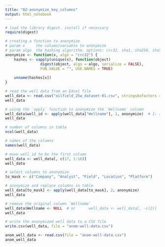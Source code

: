 ```yaml
---
title: "02-anonymize_key_columns"
output: html_notebook
---
```




```r
# load the library digest. install if necessary
require(digest)

# creating a function to anonymize 
# param x     the column/variable to anonymize
# param algo  the hashing algorithm. options: crc32, sha1, sha256, sha512, etc.
anonymize <- function(x, algo = "crc32") {
    hashes <- vapply(unique(x), function(object)
                digest(object, algo = algo, serialize = FALSE), 
                FUN.VALUE = "", USE.NAMES = TRUE)
    
    unname(hashes[x])
}

# read the well data from an EXcel file
well_data <- read.csv("oilfield_25w_dataset-01.csv", stringsAsFactors = FALSE)
well_data

# using the `apply` function to anonymize the `Wellname` column
well_data$well_id <- apply(well_data["Wellname"], 1, anonymize)  # 1: rows; 2: columns
well_data

```



```r
# number of columns in table
ncol(well_data)

# names of the columns
names(well_data)
```


```r
# move well_id to be the first column
well_data <- well_data[, c(17, 1:16)]
well_data
```


```r
# select columns to anonymize
to_mask <- c("Company", "Analyst", "Field", "Location", "Platform")

# anonymize and replace columns in table
well_data[to_mask] <- apply(well_data[to_mask], 2, anonymize)
well_data
```




```r
# remove the original column `Wellname`
well_data$Wellname <- NULL  # or      well_data <- well_data[, -c(2)]
well_data
```


```r
# write the anonymized well data to a CSV file
write.csv(well_data, file = "anom-well-data.csv")
```


```r
anom_well_data <- read.csv(file = "anom-well-data.csv")
anom_well_data
```



